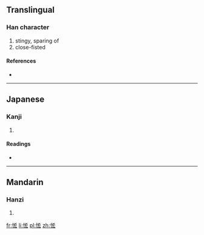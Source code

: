 ==Translingual==

===Han character===
{{Han char|rn=61|rad=心|as=06|sn=9|four=|canj=心大大戈 (PKKI)}}

# stingy, sparing of
# close-fisted

====References====
* {{Han ref|kx=0384.320|dkj=10576|dj=0715.150|hdz=42297.030|uh=6061|ud=24673}}

----

==Japanese==

===Kanji===
{{ja-kanji|grade=|rs=心06}}

# {{defn|Japanese|sort=心06}}

====Readings====
* {{ja-readings|on=[[りん]] (rin)|kun=[[おしむ]] (oshimu), [[やぶさか]] (yabusaka)}}

----

==Mandarin==

===Hanzi===
{{cmn-hanzi|pin=[[lìn]] ([[lin4]])|wg=lin<sup>4</sup>}}

# {{defn|Mandarin|sort=心06}}

[[fr:恡]]
[[li:恡]]
[[pl:恡]]
[[zh:恡]]